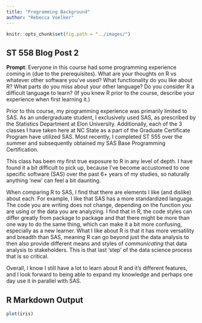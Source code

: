 ```yaml
---
title: "Programming Background"
author: "Rebecca Voelker"
---
```


```r
knitr::opts_chunk$set(fig.path = "../images/")
```

## ST 558 Blog Post 2

__Prompt__: Everyone in this course had some programming experience coming in (due to the prerequisites). What are your thoughts on R vs whatever other software you've used?  What functionality do you like about R? What parts do you miss about your other language? Do you consider R a difficult language to learn? (If you knew R prior to the course, describe your experience when first learning it.)

Prior to this course, my programming experience was primarily limited to SAS. As an undergraduate student, I exclusively used SAS, as prescribed by the Statistics Department at Elon University. Additionally, each of the 3 classes I have taken here at NC State as a part of the Graduate Certificate Program have utilized SAS. Most recently, I completed ST 555 over the summer and subsequently obtained my SAS Base Programming Certification.  

This class has been my first true exposure to R in any level of depth. I have found it a bit difficult to pick up, because I've become accustomed to one specific software (SAS) over the past 6+ years of my studies, so naturally anything 'new' can feel a bit daunting.  

When comparing R to SAS, I find that there are elements I like (and dislike) about each. For example, I like that SAS has a more standardized language. The code you are writing does not change, depending on the function you are using or the data you are analyzing. I find that in R, the code styles can differ greatly from package to package and that there might be more than one way to do the same thing, which can make it a bit more confusing, especially as a new learner. What I like about R is that it has more versatility and breadth than SAS, meaning R can go beyond just the data analysis to then also provide different means and styles of _communicating_ that data analysis to stakeholders. This is that last 'step' of the data science process that is so critical.  

Overall, I know I still have a lot to learn about R and it's different features, and I look forward to being able to expand my knowledge and perhaps one day use it in parallel with SAS.  

## R Markdown Output

```r
plot(iris)
```